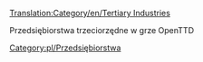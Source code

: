 [[Translation:Category/en/Tertiary Industries]]

Przedsiębiorstwa trzeciorzędne w grze OpenTTD
[[Category:pl/Przedsiębiorstwa]]